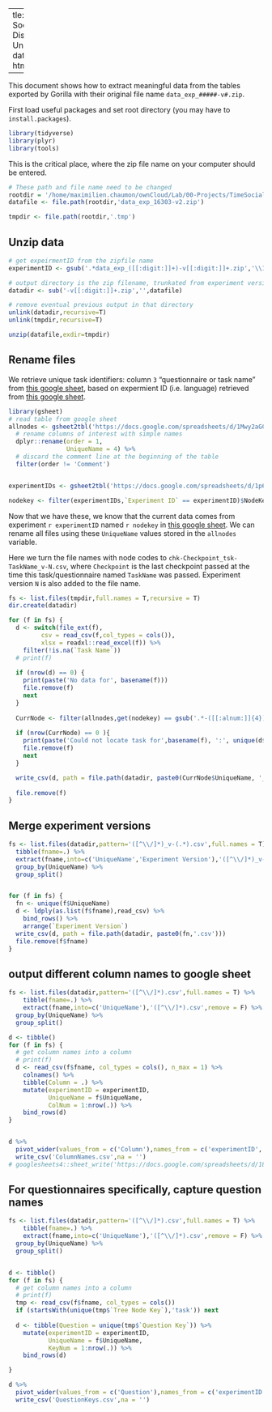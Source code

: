   ---
title: "Time Social Distancing: Unzipping data"
output: html_notebook
    
---

This document shows how to extract meaningful data from the tables exported by Gorilla with their original file name `data_exp_#####-v#.zip`.

First load useful packages and set root directory  (you may have to `install.packages`).
```r
library(tidyverse)
library(plyr)
library(tools)
```

This is the critical place, where the zip file name on your computer should be entered.

```r
# These path and file name need to be changed
rootdir = '/home/maximilien.chaumon/ownCloud/Lab/00-Projects/TimeSocialDistancing/DATA'
datafile <- file.path(rootdir,'data_exp_16303-v2.zip')

tmpdir <- file.path(rootdir,'.tmp')

```

## Unzip data

```r
# get expeirmentID from the zipfile name
experimentID <- gsub('.*data_exp_([[:digit:]]+)-v[[:digit:]]+.zip','\\1',datafile)

# output directory is the zip filename, trunkated from experiment version
datadir <- sub('-v[[:digit:]]+.zip','',datafile)

# remove eventual previous output in that directory
unlink(datadir,recursive=T)
unlink(tmpdir,recursive=T)

unzip(datafile,exdir=tmpdir)
```

## Rename files

We retrieve unique task identifiers: column `3` "questionnaire or task name" from [this google sheet](https://docs.google.com/spreadsheets/d/1Mwy2aGCJ6vSpp4a32NOs83e2H73MQRFUOL_193yb8sQ/edit#gid=0), based on expermient ID (i.e. language) retrieved from [this google sheet]('https://docs.google.com/spreadsheets/d/1p6_WHQXNGFw2EJGny1jb5qivMy2pJ_VRRYoDGRLxgbY/edit#gid=0').

```r
library(gsheet)
# read table from google sheet
allnodes <- gsheet2tbl('https://docs.google.com/spreadsheets/d/1Mwy2aGCJ6vSpp4a32NOs83e2H73MQRFUOL_193yb8sQ/edit#gid=0') %>%
  # rename columns of interest with simple names
  dplyr::rename(order = 1,
                UniqueName = 4) %>%
  # discard the comment line at the beginning of the table
  filter(order != 'Comment')


experimentIDs <- gsheet2tbl('https://docs.google.com/spreadsheets/d/1p6_WHQXNGFw2EJGny1jb5qivMy2pJ_VRRYoDGRLxgbY/edit#gid=0')

nodekey <- filter(experimentIDs,`Experiment ID` == experimentID)$NodeKey
```

Now that we have these, we know that the current data comes from experiment ``r experimentID`` named ``r nodekey`` in [this google sheet](https://docs.google.com/spreadsheets/d/1Mwy2aGCJ6vSpp4a32NOs83e2H73MQRFUOL_193yb8sQ/edit#gid=0). We can rename all files using these `UniqueName` values stored in the `allnodes` variable.

Here we turn the file names with node codes to `chk-Checkpoint_tsk-TaskName_v-N.csv`, where `Checkpoint` is the last checkpoint passed at the time this task/questionnaire named `TaskName` was passed. Experiment version `N` is also added to the file name.

```r
fs <- list.files(tmpdir,full.names = T,recursive = T)
dir.create(datadir)

for (f in fs) {
  d <- switch(file_ext(f),
         csv = read_csv(f,col_types = cols()),
         xlsx = readxl::read_excel(f)) %>%
    filter(!is.na(`Task Name`))
  # print(f)
  
  if (nrow(d) == 0) {
    print(paste('No data for', basename(f)))
    file.remove(f)
    next
  }
  
  CurrNode <- filter(allnodes,get(nodekey) == gsub('.*-([[:alnum:]]{4})','\\1',unique(d$`Tree Node Key`)))
  
  if (nrow(CurrNode) == 0 ){
    print(paste('Could not locate task for',basename(f), ':', unique(d$`Task Name`)))
    file.remove(f)
    next
  }

  write_csv(d, path = file.path(datadir, paste0(CurrNode$UniqueName, '_v-', unique(d$`Experiment Version`), '.csv')))
  
  file.remove(f)
}

```

## Merge experiment versions

```r
fs <- list.files(datadir,pattern='([^\\/]*)_v-(.*).csv',full.names = T) %>%
  tibble(fname=.) %>%
  extract(fname,into=c('UniqueName','Experiment Version'),'([^\\/]*)_v-(.*).csv',remove = F) %>%
  group_by(UniqueName) %>%
  group_split()


for (f in fs) {
  fn <- unique(f$UniqueName)
  d <- ldply(as.list(f$fname),read_csv) %>%
    bind_rows() %>%
    arrange(`Experiment Version`)
  write_csv(d, path = file.path(datadir, paste0(fn,'.csv')))
  file.remove(f$fname)
}
```

## output different column names to google sheet

```r

fs <- list.files(datadir,pattern='([^\\/]*).csv',full.names = T) %>%
    tibble(fname=.) %>%
    extract(fname,into=c('UniqueName'),'([^\\/]*).csv',remove = F) %>%
  group_by(UniqueName) %>%
  group_split()

d <- tibble()
for (f in fs) {
  # get column names into a column
  # print(f)
  d <- read_csv(f$fname, col_types = cols(), n_max = 1) %>%
    colnames() %>%
    tibble(Column = .) %>%
    mutate(experimentID = experimentID,
           UniqueName = f$UniqueName,
           ColNum = 1:nrow(.)) %>%
    bind_rows(d)
}


d %>%
  pivot_wider(values_from = c('Column'),names_from = c('experimentID','UniqueName'),values_fn = list(Column = first)) %>%
  write_csv('ColumnNames.csv',na = '')
# googlesheets4::sheet_write('https://docs.google.com/spreadsheets/d/18RsKGYw4CgngaqqPomE1eacmlAfIkDB5DuzqwgLtDqM/edit#gid=0')

```

## For questionnaires specifically, capture question names
```r
fs <- list.files(datadir,pattern='([^\\/]*).csv',full.names = T) %>%
    tibble(fname=.) %>%
    extract(fname,into=c('UniqueName'),'([^\\/]*).csv',remove = F) %>%
  group_by(UniqueName) %>%
  group_split()


d <- tibble()
for (f in fs) {
  # get column names into a column
  # print(f)
  tmp <- read_csv(f$fname, col_types = cols())
  if (startsWith(unique(tmp$`Tree Node Key`),'task')) next
  
  d <- tibble(Question = unique(tmp$`Question Key`)) %>%
    mutate(experimentID = experimentID,
           UniqueName = f$UniqueName,
           KeyNum = 1:nrow(.)) %>%
    bind_rows(d)

}

d %>%
  pivot_wider(values_from = c('Question'),names_from = c('experimentID','UniqueName'),values_fn = list(Column = first)) %>%
  write_csv('QuestionKeys.csv',na = '')

```

